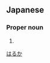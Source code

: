 ==Japanese==
{{ja-kanjitab|遥|香}}

===Proper noun===
{{ja-pos|proper|はるか}}

# {{given name|female|lang=ja}}

[[Category:Japanese female given names|はるか]]